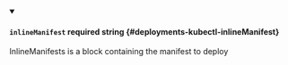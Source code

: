 
<details className="config-field" data-expandable="false" open>
<summary>

#### `inlineManifest` <span className="config-field-required" data-required="false">required</span> <span className="config-field-type">string</span> <span className="config-field-default"></span> <span className="config-field-enum"></span> {#deployments-kubectl-inlineManifest}

InlineManifests is a block containing the manifest to deploy

</summary>



</details>
